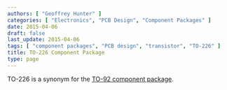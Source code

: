 ```yaml
---
authors: [ "Geoffrey Hunter" ]
categories: [ "Electronics", "PCB Design", "Component Packages" ]
date: 2015-04-06
draft: false
last_update: 2015-04-06
tags: [ "component packages", "PCB design", "transistor", "TO-226" ]
title: TO-226 Component Package
type: page
---
```


TO-226 is a synonym for the [TO-92 component package](/pcb-design/component-packages/to-92-component-package/).
